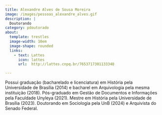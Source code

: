 ```yaml
---
title: Alexandre Alves de Sousa Moreira
image: /images/pessoas_alexandre_alves.gif
description: |
  Doutorando
category: pdoutorado
about:
  template: trestles
  image-width: 10em
  image-shape: rounded
  links:
    - text: Lattes
      icon: lattes
      url:  http://lattes.cnpq.br/7653717301133348

---
```


Possui graduação (bacharelado e licenciatura) em História pela Universidade de Brasília (2014) e bacharel em Arquivologia pela mesma instituição (2018). Pós-graduado em Gestão de Documentos e Informações pela Faculdade Unyleya (2021). Mestre em História pela Universidade de Brasília (2023). Doutorando em Sociologia pela UnB (2024) e Arquivista do Senado Federal. 
